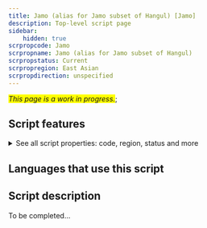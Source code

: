 ```yaml
---
title: Jamo (alias for Jamo subset of Hangul) [Jamo]
description: Top-level script page
sidebar:
    hidden: true
scrpropcode: Jamo
scrpropname: Jamo (alias for Jamo subset of Hangul)
scrpropstatus: Current
scrpropregion: East Asian
scrpropdirection: unspecified
---
```


<span style='background-color:yellow'>_This page is a work in progress._</span>;


## Script features

<details>
<summary> See all script properties: code, region, status and more</summary>
<ScriptInfo />
</details>

## Languages that use this script

<WsList script='Jamo' wsMax='5' />

## Script description

To be completed...

